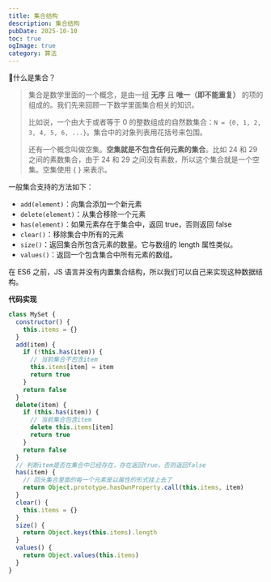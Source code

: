 ```yaml
---
title: 集合结构
description: 集合结构
pubDate: 2025-10-10
toc: true
ogImage: true
category: 算法
---
```


🙋什么是集合？

> 集合是数学里面的一个概念，是由一组 **无序** 且 **唯一（即不能重复）** 的项的组成的。我们先来回顾一下数学里面集合相关的知识。
>
> 比如说，一个由大于或者等于 0 的整数组成的自然数集合：`N = {0, 1, 2, 3, 4, 5, 6, ...}`。集合中的对象列表用花括号来包围。
>
> 还有一个概念叫做空集。**空集就是不包含任何元素的集合**。比如 24 和 29 之间的素数集合，由于 24 和 29 之间没有素数，所以这个集合就是一个空集。空集使用 { } 来表示。

一般集合支持的方法如下：

- `add(element)`：向集合添加一个新元素
- `delete(element)`：从集合移除一个元素
- `has(element)`：如果元素存在于集合中，返回 true，否则返回 false
- `clear()`：移除集合中所有的元素
- `size()`：返回集合所包含元素的数量。它与数组的 length 属性类似。
- `values()`：返回一个包含集合中所有元素的数组。

在 ES6 之前，JS 语言并没有内置集合结构，所以我们可以自己来实现这种数据结构。

**代码实现**

```js
class MySet {
  constructor() {
    this.items = {}
  }
  add(item) {
    if (!this.has(item)) {
      // 当前集合不包含item
      this.items[item] = item
      return true
    }
    return false
  }
  delete(item) {
    if (this.has(item)) {
      // 当前集合包含item
      delete this.items[item]
      return true
    }
    return false
  }
  // 判断item是否在集合中已经存在，存在返回true，否则返回false
  has(item) {
    // 回头集合里面的每一个元素是以属性的形式挂上去了
    return Object.prototype.hasOwnProperty.call(this.items, item)
  }
  clear() {
    this.items = {}
  }
  size() {
    return Object.keys(this.items).length
  }
  values() {
    return Object.values(this.items)
  }
}
```

